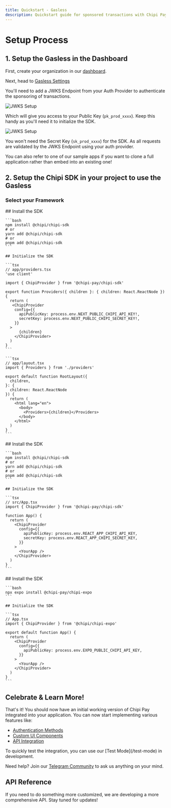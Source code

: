 ```yaml
---
title: Quickstart - Gasless
description: Quickstart guide for sponsored transactions with Chipi Pay Sdk
---
```


# Setup Process

## 1. Setup the Gasless in the Dashboard

First, create your organization in our [dashboard](https://dashboard.chipipay.com/).

Next, head to [Gasless Settings](https://dashboard.chipipay.com/configure/gasless)

You'll need to add a JWKS Endpoint from your Auth Provider to authenticate the sponsoring of transactions.

<div className="flex justify-center">
  <img src="/images/gasless/configure-gasless-1.png" alt="JWKS Setup" />
</div>

Which will give you access to your Public Key (`pk_prod_xxxx`). Keep this handy as you'll need it to initialize the SDK.

<div className="flex justify-center">
  <img src="/images/gasless/configure-gasless-2.png" alt="JWKS Setup" />
</div>

You won't need the Secret Key (`sk_prod_xxxx`) for the SDK.
As all requests are validated by the JWKS Endpoint using your auth provider.

<Tip>
  You can also refer to one of our sample apps if you want to clone a full
  application rather than embed into an existing one!
</Tip>

## 2. Setup the Chipi SDK in your project to use the Gasless

### Select your Framework

<Tabs>
  <Tab title="Next.js">
    ## Install the SDK

    ```bash
    npm install @chipi/chipi-sdk
    # or
    yarn add @chipi/chipi-sdk
    # or
    pnpm add @chipi/chipi-sdk
    ```

    ## Initialize the SDK

    ```tsx
    // app/providers.tsx
    'use client'

    import { ChipiProvider } from '@chipi-pay/chipi-sdk'

    export function Providers({ children }: { children: React.ReactNode }) {
      return (
       <ChipiProvider
        config={{
          apiPublicKey: process.env.NEXT_PUBLIC_CHIPI_API_KEY!,
          secretKey: process.env.NEXT_PUBLIC_CHIPI_SECRET_KEY!,
        }}
      >
          {children}
        </ChipiProvider>
      )
    }
    ```

    ```tsx
    // app/layout.tsx
    import { Providers } from './providers'

    export default function RootLayout({
      children,
    }: {
      children: React.ReactNode
    }) {
      return (
        <html lang="en">
          <body>
            <Providers>{children}</Providers>
          </body>
        </html>
      )
    }
    ```

  </Tab>

  <Tab title="React">
    ## Install the SDK

    ```bash
    npm install @chipi/chipi-sdk
    # or
    yarn add @chipi/chipi-sdk
    # or
    pnpm add @chipi/chipi-sdk
    ```

    ## Initialize the SDK

    ```tsx
    // src/App.tsx
    import { ChipiProvider } from '@chipi-pay/chipi-sdk'

    function App() {
      return (
        <ChipiProvider
          config={{
            apiPublicKey: process.env.REACT_APP_CHIPI_API_KEY,
            secretKey: process.env.REACT_APP_CHIPI_SECRET_KEY,
          }}
        >
          <YourApp />
        </ChipiProvider>
      )
    }
    ```

  </Tab>

  <Tab title="Expo">
    ## Install the SDK

    ```bash
    npx expo install @chipi-pay/chipi-expo
    ```

    ## Initialize the SDK

    ```tsx
    // App.tsx
    import { ChipiProvider } from '@chipi/chipi-expo'

    export default function App() {
      return (
        <ChipiProvider
          config={{
            apiPublicKey: process.env.EXPO_PUBLIC_CHIPI_API_KEY,
          }}
        >
          <YourApp />
        </ChipiProvider>
      )
    }
    ```

  </Tab>
</Tabs>

## Celebrate & Learn More!

That's it! You should now have an initial working version of Chipi Pay integrated into your application. You can now start implementing various features like:

- [Authentication Methods](/authentication-methods)
- [Custom UI Components](/ui-components)
- [API Integration](/api-reference)

<Tip>
  To quickly test the integration, you can use our [Test Mode](/test-mode) in
  development.
</Tip>

Need help? Join our [Telegram Community](https://t.me/+e2qjHEOwImkyZDVh) to ask us anything on your mind.

## API Reference

If you need to do something more customized, we are developing a more comprehensive API.
Stay tuned for updates!
